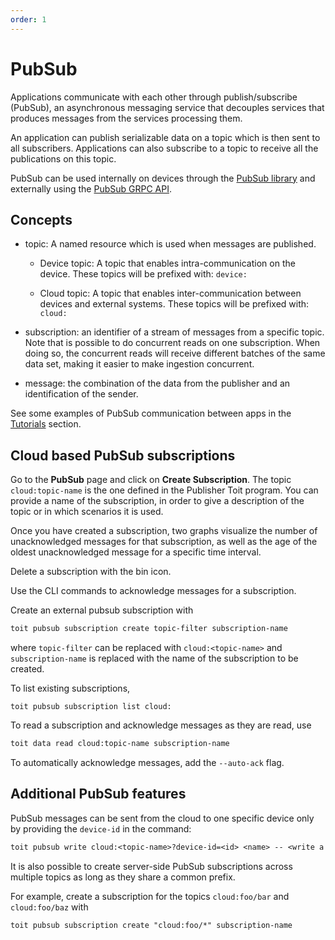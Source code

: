 ```yaml
---
order: 1
---
```


# PubSub

Applications communicate with each other through publish/subscribe (PubSub), an asynchronous messaging service that decouples services that produces messages from the services processing them.

An application can publish serializable data on a topic which is then sent to all subscribers. Applications can also subscribe to a topic to receive all the publications on this topic.

PubSub can be used internally on devices through the [PubSub library](https://libs.toit.io/pubsub/library-summary) and externally using the [PubSub GRPC API](https://github.com/toitware/api/tree/master/proto/toit/api/pubsub).

## Concepts

- topic: A named resource which is used when messages are published.

  - Device topic: A topic that enables intra-communication on the device. These topics will be prefixed with: `device:`

  - Cloud topic: A topic that enables inter-communication between devices and external systems. These topics will be prefixed with: `cloud:`

- subscription: an identifier of a stream of messages from a specific topic. Note that is possible to do concurrent reads on one subscription. When doing so, the concurrent reads will receive different batches of the same data set, making it easier to make ingestion concurrent.

- message: the combination of the data from the publisher and an identification of the sender.

See some examples of PubSub communication between apps in the [Tutorials](../../platform/tutorials/pubsub/pubsubint) section.

## Cloud based PubSub subscriptions

<Tabs>
<Tab label="Console">

Go to the **PubSub** page and click on **Create Subscription**. The topic `cloud:topic-name` is the one defined in the Publisher Toit program.
You can provide a name of the subscription, in order to give a description of the topic or in which scenarios it is used.

Once you have created a subscription, two graphs visualize the number of unacknowledged messages for that subscription, as well as the age of the oldest unacknowledged message for a specific time interval.

Delete a subscription with the bin icon.

Use the CLI commands to acknowledge messages for a subscription.

</Tab>
<Tab label="CLI">

Create an external pubsub subscription with

```txt
toit pubsub subscription create topic-filter subscription-name
```

where `topic-filter` can be replaced with `cloud:<topic-name>` and `subscription-name` is replaced with the name of the subscription to be created.

To list existing subscriptions,

```shell
toit pubsub subscription list cloud:
```

To read a subscription and acknowledge messages as they are read, use

```txt
toit data read cloud:topic-name subscription-name
```

To automatically acknowledge messages, add the `--auto-ack` flag.

</Tab>
</Tabs>

## Additional PubSub features

PubSub messages can be sent from the cloud to one specific device only by providing the `device-id` in the command:

```txt
toit pubsub write cloud:<topic-name>?device-id=<id> <name> -- <write a message>
```

It is also possible to create server-side PubSub subscriptions across multiple topics as long as they share a common prefix.

For example, create a subscription for the topics `cloud:foo/bar` and `cloud:foo/baz` with

```txt
toit pubsub subscription create "cloud:foo/*" subscription-name
```
